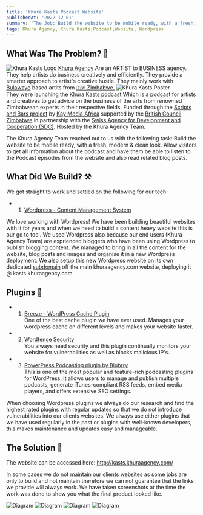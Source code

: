 ```yaml
---
title: 'Khura Kasts Podcast Website'
publishedAt: '2022-12-01'
summary: 'The Job: Build the website to be mobile ready, with a fresh, modern & clean look. Allow visitors to get all information about the podcast and have them be able to listen to the Podcast episodes from the website and also read related blog posts.'
tags: Khura Agency, Khura Kasts,Podcast,Website, Wordpress
---
```


## What Was The Problem? 🤔
<img src="/khuracasts/logo.jpg" alt="Khura Kasts Logo" width="auto"/>
<a class="hover:text-blue-400 text-blue-300 decoration-blue-400 pointer-mouse" rel="noopener noreferrer" target="_blank" href="https://www.instagram.com/khuraagency/">Khura Agency</a>
Are an ARTIST to BUSINESS agency. They help artists do business creatively and efficiently. They provide a smarter approach to artist's creative hustle. They mainly work with 
<a class="hover:text-green-600 dark:hover:text-yellow-500 text-green-400 decoration-yellow-400 pointer-mouse" rel="noopener noreferrer" target="_blank" href="https://en.wikipedia.org/wiki/Bulawayo">Bulawayo</a> based artits from 
<a class="hover:text-green-600 dark:hover:text-yellow-500 text-green-400 decoration-yellow-400 pointer-mouse" rel="noopener noreferrer" target="_blank" href="https://en.wikipedia.org/wiki/Zimbabwe">🇿🇼 Zimbabwe.</a> 
<img src="/khuracasts/poster.jpg" alt="Khura Kasts Poster" width="auto"/><br/>
They were launching the <a class="hover:text-blue-600 dark:hover:text-blue-500 text-blue-400 decoration-blue-400 pointer-mouse" rel="noopener noreferrer" target="_blank" href="https://metacast.app/podcast/khura-kasts/3REuIZYe">Khura Kasts podcast</a>
Which is a podcast for artists and creatives to get advice on the business of the arts from renowned Zimbabwean experts in their respective fields. Funded through the <a class="hover:text-green-600 dark:hover:text-yellow-500 text-green-400 decoration-yellow-400 pointer-mouse" rel="noopener noreferrer" target="_blank" href="https://scriptsandbars.com/khura-kasts/">Scripts and Bars project</a> 
by <a class="hover:text-blue-600 dark:hover:text-blue-500 text-blue-400 decoration-blue-400 pointer-mouse" rel="noopener noreferrer" target="_blank" href="https://kaymediaafrica.com/">Kay Media Africa</a> supported by the <a class="hover:text-blue-600 dark:hover:text-blue-500 text-blue-400 decoration-blue-400 pointer-mouse" rel="noopener noreferrer" target="_blank" href="https://www.britishcouncil.co.zw/">British Council Zimbabwe</a> 
in partnership with the <a class="hover:text-red-600 dark:hover:text-red-500 text-red-400 decoration-red-400 pointer-mouse" rel="noopener noreferrer" target="_blank" href="https://www.deza.eda.admin.ch/en">Swiss Agency for Development and Cooperation (SDC)</a>. Hosted by the Khura Agency Team.

The Khura Agency Team reached out to us with the following task:
Build the website to be mobile ready, with a fresh, modern & clean look.
Allow visitors to get all information about the podcast and have them be able to listen to the Podcast episodes from the website and also read related blog posts.


## What Did We Build? ⚒️

We got straight to work and settled on the following for our tech:
- 1. <a href="http://wordpress.org/" rel="noopener noreferrer" target="_blank">Wordpress - Content Management System</a>

We love working with Wordpress! We have been building beautiful websites with it for years and when we need to build a content heavy website this is our go to tool.
We used Wordpress also because our end users (Khura Agency Team) are exprienced bloggers who have been using Wordpress to publish blogging content.
We managed to bring in all the content for the website, blog posts and images and organise it in a new Wordpress deployment. We also setup
this new Wordpress website on its own dedicated <a class="text-blue-400" href="https://en.wikipedia.org/wiki/Subdomain" rel="noopener noreferrer" target="_blank">subdomain</a> 
off the main khuraagency.com website, deploying it @ kasts.khuraagency.com.


## Plugins 🔌
- 1. <a href="https://wordpress.org/plugins/breeze/" rel="noopener noreferrer" target="_blank">Breeze – WordPress Cache Plugin</a><br/>
One of the best cache plugin we have ever used. Manages your wordpress cache on different levels and makes your website faster.

- 2. <a href="https://www.wordfence.com/" rel="noopener noreferrer" target="_blank">Wordfence Security</a><br/>
You always need security and this plugin continually monitors your website for vulnerabilities as well as blocks malicious IP's.

- 3. <a href="https://blubrry.com/services/powerpress-plugin/" rel="noopener noreferrer" target="_blank">PowerPress Podcasting plugin by Blubrry</a><br/>
This is one of the most popular and feature-rich podcasting plugins for WordPress. It allows users to manage and publish multiple podcasts, generate iTunes-compliant RSS feeds, embed media players, and offers extensive SEO settings.

When choosing Wordpress plugins we always do our research and find the highest rated plugins with regular updates so that we do not introduce vulnerabilities
into our clients websites. We always use either plugins that we have used regularly in the past or plugins with well-known developers, this makes maintenance and updates easy and manageable.






## The Solution 🎉
The website can be accessed here: <a class="hover:text-blue-800 text-blue-600 pointer-mouse" rel="noopener noreferrer" target="_blank" href="http://kasts.khuraagency.com/">http://kasts.khuraagency.com/</a>

<p class="text-xs">In some cases we do not maintain our clients websites as some jobs are only to build and not maintain therefore we can not guarantee that the links we provide will always work.
We have taken screenshots at the time the work was done to show you what the final product looked like.</p>

<img src="/khuracasts/1.png" alt="Diagram" width="auto"/>
<img src="/khuracasts/2.png" alt="Diagram" width="auto"/>
<img src="/khuracasts/3.png" alt="Diagram" width="auto"/>
<img src="/khuracasts/4.png" alt="Diagram" width="auto"/>

